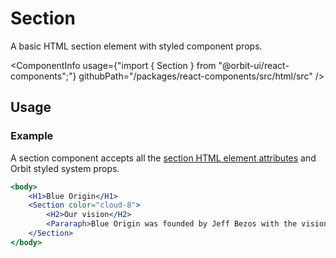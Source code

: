 
<Meta
    title="Html elements/Section"
    id="html-section"
/>

# Section

<Tagline>A basic HTML section element with styled component props.</Tagline>

<ComponentInfo
    usage={"import { Section } from \"@orbit-ui/react-components\";"}
    githubPath="/packages/react-components/src/html/src"
/>

## Usage

### Example

A section component accepts all the [section HTML element attributes](https://developer.mozilla.org/en-US/docs/Web/HTML/Element/section) and Orbit styled system props.

```jsx
<body>
    <H1>Blue Origin</H1>
    <Section color="cloud-8">
        <H2>Our vision</H2>
        <Pararaph>Blue Origin was founded by Jeff Bezos with the vision of enabling a future where millions of people are living and working in space to benefit Earth.</Pararaph>
    </Section>
</body>
```
